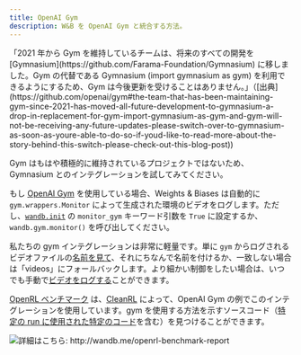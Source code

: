 ```yaml
---
title: OpenAI Gym
description: W&B を OpenAI Gym と統合する方法。
---
```


<Note>
「2021 年から Gym を維持しているチームは、将来のすべての開発を [Gymnasium](https://github.com/Farama-Foundation/Gymnasium) に移しました。Gym の代替である Gymnasium (import gymnasium as gym) を利用できるようにするため、Gym は今後更新を受けることはありません。」（[出典](https://github.com/openai/gym#the-team-that-has-been-maintaining-gym-since-2021-has-moved-all-future-development-to-gymnasium-a-drop-in-replacement-for-gym-import-gymnasium-as-gym-and-gym-will-not-be-receiving-any-future-updates-please-switch-over-to-gymnasium-as-soon-as-youre-able-to-do-so-if-youd-like-to-read-more-about-the-story-behind-this-switch-please-check-out-this-blog-post))

Gym はもはや積極的に維持されているプロジェクトではないため、Gymnasium とのインテグレーションを試してみてください。
</Note>

もし [OpenAI Gym](https://github.com/openai/gym) を使用している場合、Weights & Biases は自動的に `gym.wrappers.Monitor` によって生成された環境のビデオをログします。ただし、[`wandb.init`](/ja/models/ref/python/init) の `monitor_gym` キーワード引数を `True` に設定するか、`wandb.gym.monitor()` を呼び出してください。

私たちの gym インテグレーションは非常に軽量です。単に `gym` からログされるビデオファイルの[名前を見て](https://github.com/wandb/wandb/blob/master/wandb/integration/gym/__init__.py#L15)、それにちなんで名前を付けるか、一致しない場合は「videos」にフォールバックします。より細かい制御をしたい場合は、いつでも手動で[ビデオをログする](/ja/models/track/log/media/)ことができます。

[OpenRL ベンチマーク](http://wandb.me/openrl-benchmark-report) は、[CleanRL](https://github.com/vwxyzjn/cleanrl) によって、OpenAI Gym の例でこのインテグレーションを使用しています。gym を使用する方法を示すソースコード（[特定の run に使用された特定のコード](https://wandb.ai/cleanrl/cleanrl.benchmark/runs/2jrqfugg/code?workspace=user-costa-huang)を含む）を見つけることができます。

<Frame>
    <img src="/images/integrations/open_ai_report_example.png" alt="詳細はこちら: http://wandb.me/openrl-benchmark-report"  />
</Frame>
